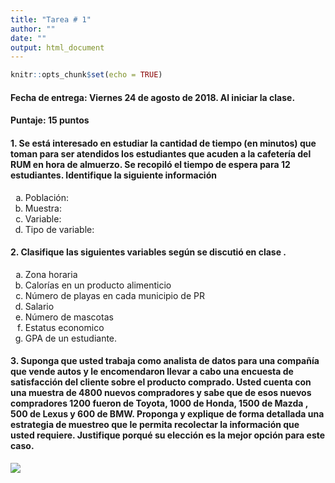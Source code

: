 ```yaml
---
title: "Tarea # 1"
author: ""
date: ""
output: html_document
---
```


```r
knitr::opts_chunk$set(echo = TRUE)
```

#### **Fecha de entrega:** Viernes 24 de agosto de 2018. Al iniciar la clase. 

#### **Puntaje:** 15 puntos 

#### 1. Se está interesado en estudiar la cantidad de tiempo (en minutos) que toman para ser atendidos los estudiantes que acuden a  la cafetería del RUM en hora de almuerzo. Se recopiló el tiempo de espera para 12 estudiantes. Identifique la siguiente información

a)  Población: 
b)  Muestra: 
c)  Variable:
d)  Tipo de variable: 


#### 2. Clasifique las siguientes variables según se discutió en clase .

a)  Zona horaria
b)  Calorías en un producto alimenticio
c)  Número de playas en cada municipio de PR
d)  Salario
e)  Número de mascotas
f)  Estatus economico
g)  GPA de un estudiante. 

#### 3. Suponga que usted trabaja como analista de datos para una compañía que vende autos y le encomendaron llevar a cabo una encuesta de satisfacción del cliente sobre el producto comprado. Usted cuenta con una muestra de 4800 nuevos compradores y sabe que de esos nuevos compradores 1200 fueron de Toyota, 1000 de Honda, 1500 de Mazda , 500 de Lexus y 600 de BMW. Proponga y explique de forma detallada una estrategia de muestreo que le permita recolectar la información que usted requiere. Justifique porqué su elección es la mejor opción para este caso. 

![](blanco.png)
